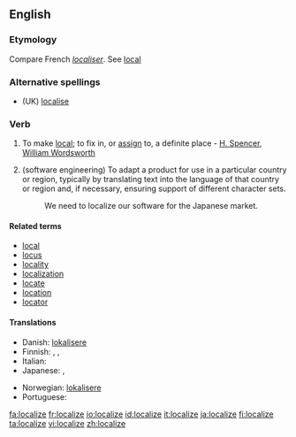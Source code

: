 ==English==

===Etymology===
Compare French ''[[localiser]]''. See [[local]]

===Alternative spellings===
* (UK) [[localise]]

===Verb===
{{en-verb|localiz|ing}}

# {{transitive}} To make [[local]]; to fix in, or [[assign]] to, a definite place - [[H. Spencer]], [[w:William Wordsworth|William Wordsworth]]
# (software engineering) To adapt a product for use in a particular country or region, typically by translating text into the language of that country or region and, if necessary, ensuring support of different character sets.
#: We need to localize our software for the Japanese market.

====Related terms====
* [[local]]
* [[locus]]
* [[locality]]
* [[localization]]
* [[locate]]
* [[location]]
* [[locator]]

====Translations====
{{trans-top}}
* Danish: [[lokalisere]]
* Finnish: {{t+|fi|lokalisoida}}, {{t-|fi|paikallistaa}}, {{t+|fi|kotoistaa}}
* Italian: {{t-|it|localizzare}}
* Japanese: {{t|ja|地域化する|tr=ちいきかする, chiïkika suru}},  {{t|ja|ローカライズする|tr=rōkaraizu suru}}
{{trans-mid}}
* Norwegian: [[lokalisere]]
* Portuguese: {{t+|pt|localizar}}
{{trans-bottom}}

[[fa:localize]]
[[fr:localize]]
[[io:localize]]
[[id:localize]]
[[it:localize]]
[[ja:localize]]
[[fi:localize]]
[[ta:localize]]
[[vi:localize]]
[[zh:localize]]